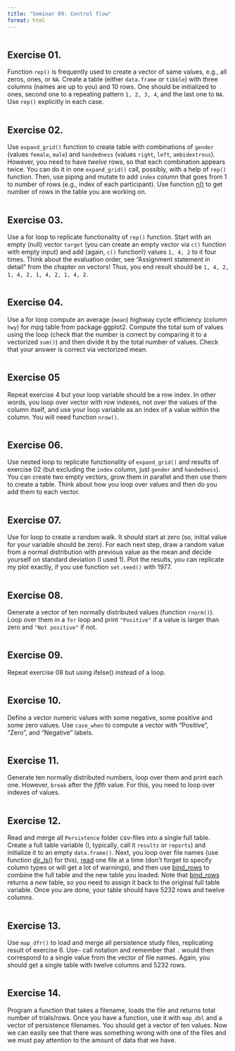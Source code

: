 ```yaml
---
title: "Seminar 09: Control flow"
format: html
---
```


```r
```

## Exercise 01.
Function `rep()` is frequently used to create a vector of same values, e.g., all zeros, ones, or `NA`. Create a table (either `data.frame` or `tibble`) with three columns (names are up to you) and 10 rows. One should be initialized to ones, second one to a  repeating pattern `1, 2, 3, 4`, and the last one to `NA`. Use `rep()` explicitly in each case.

```r

```

## Exercise 02.
Use `expand_grid()` function to create table with combinations of `gender` (values `female`, `male`) and `handedness` (values `right`, `left`, `ambidextrous`). However, you need to have _twelve_ rows, so that each combination appears twice. You can do it in one `expand_grid()` call, possibly, with a help of `rep()` function. Then, use piping and mutate to add `index` column that goes from 1 to number of rows (e.g., index of each participant). Use function [n()](https://dplyr.tidyverse.org/reference/context.html) to get number of rows in the table you are working on. 

```r

```

## Exercise 03.
Use a for loop to replicate functionality of `rep()` function. Start with an empty (null) vector `target` (you can create an empty vector via `c()` function with empty input) and add (again, `c()` function!) values `1, 4, 2` to it four times. Think about the evaluation order, see "Assignment statement in detail" from the chapter on vectors! Thus, you end result should be `1, 4, 2, 1, 4, 2, 1, 4, 2, 1, 4, 2`.

```r

```

## Exercise 04.
Use a for loop compute an average (`mean`) highway cycle efficiency (column `hwy`) for mpg table from package ggplot2. Compute the total sum of values using the loop (check that the number is correct by comparing it to a vectorized `sum()`) and then divide it by the total number of values. Check that your answer is correct via vectorized mean.
```r

```

## Exercise 05
Repeat exercise 4 but your loop variable should be a row index. In other words, you loop over vector with row indexes, not over the values of the column itself, and use your loop variable as an index of a value within the column. You will need function `nrow()`.
```r

```

## Exercise 06.
Use nested loop to replicate functionality of `expand_grid()` and results of exercise 02 (but excluding the `index` column, just `gender` and `handedness`). You can create two empty vectors, grow them in parallel and then use them to create a table. Think about how you loop over values and then do you add them to each vector.

```r

```

## Exercise 07.
Use for loop to create a random walk. It should start at zero (so, initial value for your variable should be zero). For each next step, draw a random value from a normal distribution with previous value as the mean and decide yourself on standard deviation (I used 1). Plot the results, you can replicate my plot exactly, if you use function `set.seed()` with 1977.

```r

```

## Exercise 08.
Generate a vector of ten normally distributed values (function `rnorm()`). Loop over them in a `for` loop and print `"Positive"` if a value is larger than zero and `"Not positive"` if not.
```r

```

## Exercise 09.
Repeat exercise 08 but using ifelse() instead of a loop.
```r

```

## Exercise 10.
Define a vector numeric values with some negative, some positive and some zero values. Use `case_when` to compute a vector with "Positive", "Zero", and "Negative" labels.
```r

```

## Exercise 11.
Generate ten normally distributed numbers, loop over them and print each one. However, `break` after the _fifth_ value. For this, you need to loop over indexes of values.
```r

```

## Exercise 12.
Read and merge all `Persistence` folder csv-files into a single full table. Create a full table variable (I, typically, call it `results` or `reports`) and initialize it to an empty `data.frame()`. Next, you loop over file names (use function [dir_ls()](https://www.rdocumentation.org/packages/fs/versions/1.5.0/topics/dir_ls) for this), [read](#readr) one file at a time (don't forget to specify column types or will get a lot of warnings), and then use [bind_rows](https://dplyr.tidyverse.org/reference/bind.html) to combine the full table and the new table you loaded. Note that [bind_rows](https://dplyr.tidyverse.org/reference/bind.html) returns a _new_ table, so you need to assign it back to the original full table variable. Once you are done, your table should have 5232 rows and twelve columns.

```r

```

## Exercise 13.
Use `map_dfr()` to load  and merge all persistence study files, replicating result of exercise 6.  Use`~` call notation and remember that `.` would then correspond to a single value from the vector of file names. Again, you should get a single table with twelve columns and 5232 rows.

```r

```

## Exercise 14.
Program a function that takes a filename, loads the file and returns total number of trials/rows. Once you have a function, use it with `map_dbl` and a vector of persistence filenames. You should get a vector of ten values. Now we can easily see that there was something wrong with one of the files and we must pay attention to the amount of data that we have.

```r

```
